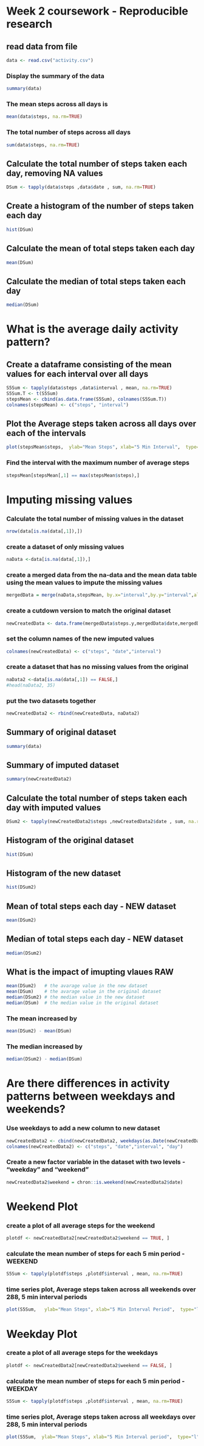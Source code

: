 Week 2 coursework - Reproducible research
=============================================================

## read data from file
```r
data <- read.csv("activity.csv")
```

### Display the summary of the data
```r
summary(data)
```

### The mean steps across all days is
```r
mean(data$steps, na.rm=TRUE)
```

### The total number of steps across all days
```r
sum(data$steps, na.rm=TRUE)
```

## Calculate the total number of steps taken each day, removing NA values
```r
DSum <- tapply(data$steps ,data$date , sum, na.rm=TRUE)
```

## Create a histogram of the number of steps taken each day
```r
hist(DSum)
```

## Calculate the mean of total steps taken each day
```r
mean(DSum)
```

## Calculate the median of total steps taken each day
```r
median(DSum)
```

# What is the average daily activity pattern?

## Create a dataframe consisting of the mean values for each interval over all days
```r
S5Sum <- tapply(data$steps ,data$interval , mean, na.rm=TRUE)
S5Sum.T <- t(S5Sum)
stepsMean <- cbind(as.data.frame(S5Sum), colnames(S5Sum.T))
colnames(stepsMean) <- c("steps", "interval")
```

## Plot the Average steps taken across all days over each of the  intervals
```r
plot(stepsMean$steps,  ylab="Mean Steps", xlab="5 Min Interval",  type="l", main="Average steps taken across all days over each 5 min interval")
```

### Find the interval with the maximum number of average steps
```r
stepsMean[stepsMean[,1] == max(stepsMean$steps),]
```

# Imputing missing values

### Calculate the total number of missing values in the dataset
```r
nrow(data[is.na(data[,1]),])
```

### create a dataset of only missing values
```r
naData <-data[is.na(data[,1]),]
```

### create a merged data from the na-data and the mean data table using the mean values to impute the missing values
```r
mergedData = merge(naData,stepsMean, by.x="interval",by.y="interval",all=TRUE)
```

### create a cutdown version to match the original dataset
```r
newCreatedData <- data.frame(mergedData$steps.y,mergedData$date,mergedData$interval)
```

### set the column names of the new imputed values
```r
colnames(newCreatedData) <- c("steps", "date","interval")
```

### create a dataset that has no missing values from the original
```r
naData2 <-data[is.na(data[,1]) == FALSE,]
#head(naData2, 35)
```

### put the two datasets together
```r
newCreatedData2 <- rbind(newCreatedData, naData2)
```

## Summary of original dataset
```r
summary(data)
```

## Summary of imputed dataset
```r
summary(newCreatedData2)
```

## Calculate the total number of steps taken each day with imputed values  
```r
DSum2 <- tapply(newCreatedData2$steps ,newCreatedData2$date , sum, na.rm=TRUE)
```

## Histogram of the original dataset  
```r
hist(DSum)
```

## Histogram of the new dataset
```r
hist(DSum2)
```

## Mean of total steps each day - NEW dataset
```r
mean(DSum2)
```

## Median of total steps each day - NEW dataset
```r
median(DSum2)
```

## What is the impact of imupting vlaues RAW
```r
mean(DSum2)   # the avarage value in the new dataset
mean(DSum)    # the avarage value in the original dataset
median(DSum2) # the median value in the new dataset
median(DSum)  # the median value in the original dataset
```

### The mean increased by
```r
mean(DSum2) - mean(DSum)    

```

### The median increased by
```r
median(DSum2) - median(DSum)  
```


# Are there differences in activity patterns between weekdays and weekends?

### Use weekdays to add a new column to new dataset
```r
newCreatedData2 <- cbind(newCreatedData2, weekdays(as.Date(newCreatedData2$date)))
colnames(newCreatedData2) <- c("steps", "date","interval", "day")
```

### Create a new factor variable in the dataset with two levels - "weekday" and "weekend"
```r
newCreatedData2$weekend = chron::is.weekend(newCreatedData2$date)
```

# Weekend Plot
### create a plot of all average steps for the weekend
```r
plotdf <- newCreatedData2[newCreatedData2$weekend == TRUE, ]
```

### calculate the mean number of steps for each 5 min period - WEEKEND
```r
S5Sum <- tapply(plotdf$steps ,plotdf$interval , mean, na.rm=TRUE)
```

### time series plot, Average steps taken across all weekends over 288, 5 min interval periods
```r
plot(S5Sum,   ylab="Mean Steps", xlab="5 Min Interval Period",  type="l", main="Average steps taken across all weekends over 288, 5 min interval periods")
```

# Weekday Plot
### create a plot of all average steps for the weekdays
```r
plotdf <- newCreatedData2[newCreatedData2$weekend == FALSE, ] 
```

### calculate the mean number of steps for each 5 min period - WEEKDAY
```r
S5Sum <- tapply(plotdf$steps ,plotdf$interval , mean, na.rm=TRUE)
```

### time series plot, Average steps taken across all weekdays over 288, 5 min interval periods
```r
plot(S5Sum,  ylab="Mean Steps", xlab="5 Min Interval period",  type="l", main="Average steps taken across all weekdays over 288, 5 min interval periods")
```

